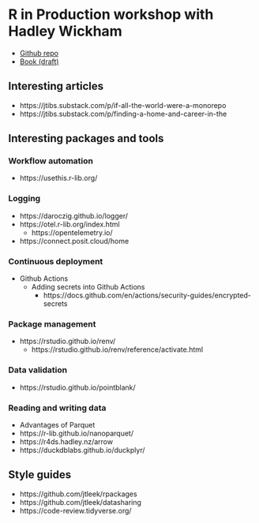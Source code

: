 # R in Production workshop with Hadley Wickham

- [Github repo](https://github.com/posit-conf-2025/r-production)
- [Book (draft)](https://r-in-production.org/)

## Interesting articles
- https://jtibs.substack.com/p/if-all-the-world-were-a-monorepo
- https://jtibs.substack.com/p/finding-a-home-and-career-in-the

## Interesting packages and tools

### Workflow automation
- https://usethis.r-lib.org/

### Logging
- https://daroczig.github.io/logger/
- https://otel.r-lib.org/index.html
    - https://opentelemetry.io/
- https://connect.posit.cloud/home

### Continuous deployment
- Github Actions
    - Adding secrets into Github Actions
        - https://docs.github.com/en/actions/security-guides/encrypted-secrets

### Package management
- https://rstudio.github.io/renv/
    - https://rstudio.github.io/renv/reference/activate.html

### Data validation 
- https://rstudio.github.io/pointblank/

### Reading and writing data
- Advantages of Parquet
- https://r-lib.github.io/nanoparquet/
- https://r4ds.hadley.nz/arrow
- https://duckdblabs.github.io/duckplyr/

## Style guides

- https://github.com/jtleek/rpackages
- https://github.com/jtleek/datasharing
- https://code-review.tidyverse.org/